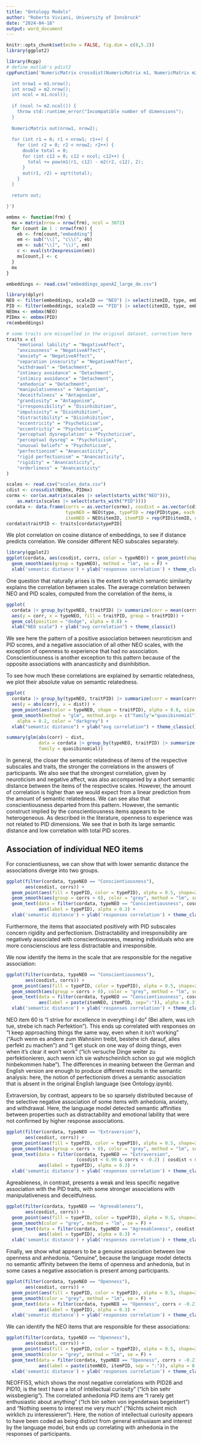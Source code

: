 ```yaml
---
title: "Ontology Models"
author: "Roberto Viviani, University of Innsbruck"
date: "2024-04-18"
output: word_document
---
```


```r
knitr::opts_chunk$set(echo = FALSE, fig.dim = c(8,5.2))
library(ggplot2)

library(Rcpp)
# define matlab's pdist2
cppFunction('NumericMatrix crossdist(NumericMatrix m1, NumericMatrix m2) {

  int nrow1 = m1.nrow();
  int nrow2 = m2.nrow();
  int ncol = m1.ncol();
 
  if (ncol != m2.ncol()) {
    throw std::runtime_error("Incompatible number of dimensions");
  }
 
  NumericMatrix out(nrow1, nrow2);
 
  for (int r1 = 0; r1 < nrow1; r1++) {
    for (int r2 = 0; r2 < nrow2; r2++) {
      double total = 0;
      for (int c12 = 0; c12 < ncol; c12++) {
        total += pow(m1(r1, c12) - m2(r2, c12), 2);
      }
      out(r1, r2) = sqrt(total);
    }
  }
 
  return out;

}')

embmx <- function(frm) {
  mx = matrix(nrow = nrow(frm), ncol = 3072)
  for (count in 1 : nrow(frm)) {
    eb <- frm[count,"embedding"]
    em <- sub("\\[", "c\\(", eb)
    em <- sub("\\]", "\\)", em)
    c <- eval(str2expression(em))
    mx[count,] <- c
  }
  mx
}

embeddings <- read.csv("embeddings_openAI_large_de.csv")

library(dplyr)
NEO <- filter(embeddings, scaleID == "NEO") |> select(itemID, type, embedding)
PID <- filter(embeddings, scaleID == "PID") |> select(itemID, type, embedding)
NEOmx <- embmx(NEO)
PIDmx <- embmx(PID)
rm(embeddings)

# some traits are misspelled in the original dataset, correction here
traits = c(
    "emotional lability" = "NegativeAffect",
    "anxiousness" = "NegativeAffect",
    "anxiety" = "NegativeAffect",
    "separation insecurity" = "NegativeAffect",
    "withdrawal" = "Detachment",
    "intimacy avoidance" = "Detachment",
    "intimicy avoidance" = "Detachment",
    "anhedonia" = "Detachment",
    "manipulativeness" = "Antagonism",
    "deceitfulness" = "Antagonism",
    "grandiosity" = "Antagonism",
    "irresponsibility" = "Disinhibition",
    "impulsivity" = "Disinhibition",
    "distractibility" = "Disinhibition",
    "eccentricity" = "Psychoticism",
    "eccentrictiy" = "Psychoticism",
    "perceptual dysregulation" = "Psychoticism",
    "perceptual dysreg" = "Psychoticism",
    "unusual beliefs" = "Psychoticism",
    "perfectionism" = "Anancasticity",
    "rigid perfectionism" = "Anancasticity",
    "rigidity" = "Anancasticity",
    "orderliness" = "Anancasticity"
)

scales <- read.csv("scales_data.csv")
cdist <- crossdist(NEOmx, PIDmx)
cormx <- cor(as.matrix(scales |> select(starts_with("NEO"))), 
    as.matrix(scales |> select(starts_with("PID"))))
cordata <- data.frame(corrs = as.vector(cormx), cosdist = as.vector(cdist),
                      typeNEO = NEO$type, typePID = rep(PID$type, each = nrow(NEO)),
                      itemNEO = NEO$itemID, itemPID = rep(PID$itemID, each = nrow(NEO)))
cordata$traitPID <- traits[cordata$typePID]

```

We plot correlation on cosine distance of embeddings, to see if distance predicts correlation. We consider different NEO subscales separately.

```r

library(ggplot2)
ggplot(cordata, aes(cosdist, corrs, color = typeNEO)) + geom_point(shape=21) + 
  geom_smooth(aes(group = typeNEO), method = "lm", se = F) + 
  xlab('semantic distance') + ylab('responses correlation') + theme_classic()

```

One question that naturally arises is the extent to which semantic similarity explains the correlation between scales. The average correlation between NEO and PID scales, computed from the correlation of the items, is

```r
ggplot(
  cordata |> group_by(typeNEO, traitPID) |> summarize(corr = mean(corrs)),
  aes(y = corr, x = typeNEO, fill = traitPID, group = traitPID)) + 
  geom_col(position = "dodge", alpha = 0.8) +
  xlab("NEO scale") + ylab("avg correlation") + theme_classic()
```

We see here the pattern of a positive association between neuroticism and PID scores, and a negative association of all other NEO scales, with the exception of openness to experience that had no association. Conscientiousness is another exception to this pattern because of the opposite associations with anancasticity and disinhibition.

To see how much these correlations are explained by semantic relatedness, we plot their absolute value on semantic relatedness.

```r
ggplot(
  cordata |> group_by(typeNEO, traitPID) |> summarize(corr = mean(corrs), dist = mean(cosdist)),
  aes(y = abs(corr), x = dist)) + 
  geom_point(aes(color = typeNEO, shape = traitPID), alpha = 0.8, size = 4) +
  geom_smooth(method = "glm", method.args = c("family"="quasibinomial"), 
    alpha = 0.2, color = "darkgrey") + 
  xlab("semantic distance") + ylab("avg correlation") + theme_classic()

summary(glm(abs(corr) ~ dist, 
            data = cordata |> group_by(typeNEO, traitPID) |> summarize(corr = mean(corrs), dist = mean(cosdist)), 
            family = quasibinomial))
```

In general, the closer the semantic relatedness of items of the respective subscales and traits, the stronger the correlations in the answers of participants. We also see that the strongest correlation, given by neuroticism and negative affect, was also accompanied by a short semantic distance between the items of the respective scales. However, the amount of correlation is higher than we would expect from a linear prediction from the amount of semantic relatedness. We can see also that conscientiousness departed from this pattern. However, the semantic construct implied by the conscientiousness items appears to be heterogeneous. As described in the literature, openness to experience was not related to PID dimensions. We see that in both its large semantic distance and low correlation with total PID scores.

## Association of individual NEO items

For conscientiusness, we can show that with lower semantic distance the associations diverge into two groups.

```r
ggplot(filter(cordata, typeNEO == "Conscientiousness"), 
       aes(cosdist, corrs)) + 
  geom_point(aes(fill = typePID, color = typePID), alpha = 0.5, shape=21) + 
  geom_smooth(aes(group = corrs > 0), color = "grey", method = "lm", se = F) + 
  geom_text(data = filter(cordata, typeNEO == "Conscientiousness", cosdist < 0.95), 
            aes(label = typePID), alpha = 0.3) +
  xlab('semantic distance') + ylab('responses correlation') + theme_classic()

```

Furthermore, the items that associated positively with PID subscales concern rigidity and perfectionism. Distractability and irresponsibility are negatively associated with conscientiousness, meaning individuals who are more conscienscious are less distractable and irresponsible.

We now identify the items in the scale that are responsible for the negative association:

```r
ggplot(filter(cordata, typeNEO == "Conscientiousness"), 
       aes(cosdist, corrs)) + 
  geom_point(aes(fill = typePID, color = typePID), alpha = 0.5, shape=21) + 
  geom_smooth(aes(group = corrs > 0), color = "grey", method = "lm", se = F) + 
  geom_text(data = filter(cordata, typeNEO == "Conscientiousness", cosdist < 0.95), 
            aes(label = paste(itemNEO, itemPID, sep=":")), alpha = 0.3) +
  xlab('semantic distance') + ylab('responses correlation') + theme_classic()

```

NEO item 60 is "I strive for excellence in everything I do" (Bei allem, was ich tue, strebe ich nach Perfektion"). This ends up correlated with responses on "I keep approaching things the same way, even when it isn’t working" ("Auch wenn es andere zum Wahnsinn treibt, bestehe ich darauf, alles perfekt zu machen") and "I get stuck on one way of doing things, even when it’s clear it won’t work" ("Ich versuche Dinge weiter zu perfektionieren, auch wenn ich sie wahrscheinlich schon so gut wie möglich hinbekommen habe"). The differences in meaning between the German and English version are enough to produce different results in the semantic analysis: here, the notion of perfectionism drives a semantic association that is absent in the original English language (see Ontology.ipynb).

Extraversion, by contrast, appears to be so sparsely distributed because of the selective negative association of some items with anhedonia, anxiety, and withdrawal. Here, the language model detected semantic affinities between properties such as distractability and emotional lability that were not confirmed by higher response associations.

```r
ggplot(filter(cordata, typeNEO == "Extraversion"), 
       aes(cosdist, corrs)) + 
  geom_point(aes(fill = typePID, color = typePID), alpha = 0.5, shape=21) + 
  geom_smooth(aes(group = corrs > 0), color = "grey", method = "lm", se = F) + 
  geom_text(data = filter(cordata, typeNEO == "Extraversion", 
                          (cosdist < 0.99 & corrs < -0.2) | cosdist < 0.9), 
            aes(label = typePID), alpha = 0.3) +
  xlab('semantic distance') + ylab('responses correlation') + theme_classic()

```

Agreableness, in contrast, presents a weak and less specific negative association with the PID traits, with some stronger associations with manipulativeness and deceitfulness.

```r
ggplot(filter(cordata, typeNEO == "Agreeableness"), 
       aes(cosdist, corrs)) + 
  geom_point(aes(fill = typePID, color = typePID), alpha = 0.5, shape=21) + 
  geom_smooth(color = "grey", method = "lm", se = F) + 
  geom_text(data = filter(cordata, typeNEO == "Agreeableness", cosdist < 0.99, corrs < -0.2), 
            aes(label = typePID), alpha = 0.3) +
  xlab('semantic distance') + ylab('responses correlation') + theme_classic()

```

Finally, we show what appears to be a genuine association between low openness and anhedonia. "Genuine", because the language model detects no semantic affinity between the items of openness and anhedonia, but in some cases a negative association is present among participants.

```r
ggplot(filter(cordata, typeNEO == "Openness"), 
       aes(cosdist, corrs)) + 
  geom_point(aes(fill = typePID, color = typePID), alpha = 0.5, shape=21) + 
  geom_smooth(color = "grey", method = "lm", se = F) + 
  geom_text(data = filter(cordata, typeNEO == "Openness", corrs < -0.2), 
            aes(label = typePID), alpha = 0.3) +
  xlab('semantic distance') + ylab('responses correlation') + theme_classic()

```

We can identify the NEO items that are responsible for these associations:

```r
ggplot(filter(cordata, typeNEO == "Openness"), 
       aes(cosdist, corrs)) + 
  geom_point(aes(fill = typePID, color = typePID), alpha = 0.5, shape=21) + 
  geom_smooth(color = "grey", method = "lm", se = F) + 
  geom_text(data = filter(cordata, typeNEO == "Openness", corrs < -0.2), 
            aes(label = paste(itemNEO, itemPID, sep = ":")), alpha = 0.3) +
  xlab('semantic distance') + ylab('responses correlation') + theme_classic()

```

NEOFFI53, which shows the most negative correlations with PID28 and PID10, is the text I have a lot of intellectual curiosity" ("Ich bin sehr wissbegierig"). The correlated anhedonia PID items are "I rarely get enthusiastic about anything" ("Ich bin selten von irgendetwas begeistert") and "Nothing seems to interest me very much" ("Nichts scheint mich wirklich zu interessieren"). Here, the notion of intellectual curiosity appears to have been coded as being distinct from general enthusiasm and interest by the language model, but ends up correlating with anhedonia in the responses of participants.
